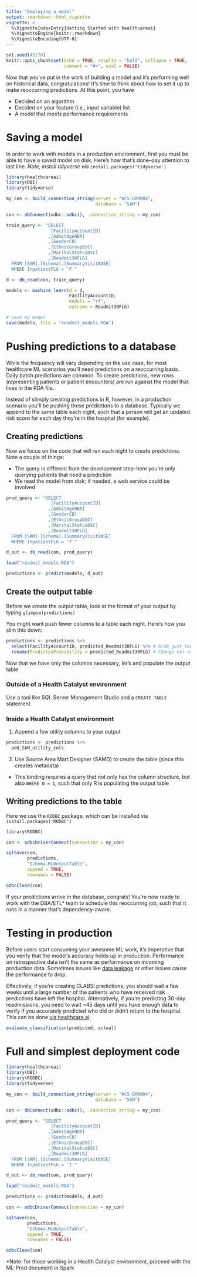 ```yaml
---
title: "Deploying a model"
output: rmarkdown::html_vignette
vignette: >
  %\VignetteIndexEntry{Getting Started with healthcareai}
  %\VignetteEngine{knitr::rmarkdown}
  %\VignetteEncoding{UTF-8}
---
```


```r
set.seed(43170)
knitr::opts_chunk$set(echo = TRUE, results = "hold", collapse = TRUE,
                      comment = "#>", eval = FALSE)
```

Now that you've put in the work of building a model and it's performing well on historical data, congratulations! It's time to think about how to set it up to make reoccurring predictions. At this point, you have

- Decided on an algorithm
- Decided on your feature (i.e., input variable) list
- A model that meets performance requirements

# Saving a model

In order to work with models in a production environment, first you must be able to have a saved model on disk. Here's how that's done--pay attention to last line. *Note, install tidyverse via* `install.packages('tidyverse')`

```r
library(healthcareai)
library(DBI)
library(tidyverse)

my_con <- build_connection_string(server = "HCS-GM0004",
                                  database = "SAM")

con <- dbConnect(odbc::odbc(), .connection_string = my_con)

train_query <- "SELECT 
                 [FacilityAccountID]
                ,[AdmitAgeNBR]
                ,[GenderCD]
                ,[EthnicGroupDSC]
                ,[MaritalStatusDSC]
                ,[Readmit30FLG]
  FROM [SAM].[Schema].[SummaryVisitBASE]
  WHERE InpatientFLG = 'F'"

d <- db_read(con, train_query)

models <- machine_learn(d = d, 
                        FacilityAccountID,
                        models = "rf",
                        outcome = Readmit30FLG)

# Save my model
save(models, file = "readmit_models.RDA")
```

# Pushing predictions to a database

While the frequency will vary depending on the use case, for most healthcare ML scenarios you'll need predictions on a reoccurring basis. Daily batch predictions are common. To create predictions, new rows (representing patients or patient encounters) are run against the model that lives in the RDA file. 

Instead of slimply creating predictions in R, however, in a production scenario you'll be pushing these predictions to a database. Typically we append to the same table each night, such that a person will get an updated risk score for each day they're in the hospital (for example).

## Creating predictions

Now we focus on the code that will run each night to create predictions. Note a couple of things:

- The query is different from the development step--here you're only querying patients that need a prediction
- We read the model from disk; if needed, a web service could be involved


```r
prod_query <- "SELECT 
                 [FacilityAccountID]
                ,[AdmitAgeNBR]
                ,[GenderCD]
                ,[EthnicGroupDSC]
                ,[MaritalStatusDSC]
                ,[Readmit30FLG]
  FROM [SAM].[Schema].[SummaryVisitBASE]
  WHERE InpatientFLG = 'T'"

d_out <- db_read(con, prod_query)

load("readmit_models.RDA")

predictions <- predict(models, d_out)
```

## Create the output table

Before we create the output table, look at the format of your output by typing `glimpse(predictions)`

You might want push fewer columns to a table each night. Here's how you slim this down:

```r
predictions <- predictions %>% 
  select(FacilityAccountID, predicted_Readmit30FLG) %>% # Grab just two columns
  rename(PredictedProbability = predicted_Readmit30FLG) # Change col name
```

Now that we have only the columns necessary, let's and populate the output table

### Outside of a Health Catalyst environment

Use a tool like SQL Server Management Studio and a `CREATE TABLE` statement

### Inside a Health Catalyst environment

1. Append a few utility columns to your output

```r
predictions <- predictions %>%
  add_SAM_utility_cols
```

2. Use Source Area Mart Designer (SAMD) to create the table (since this creates metadata)
  - This binding requires a query that not only has the column structure, but also `WHERE 0 = 1`, such that only R is populating the output table

## Writing predictions to the table

Here we use the `RODBC` package, which can be installed via `install.packages('RODBC')`

```r
library(RODBC)

con <- odbcDriverConnect(connection = my_con)

sqlSave(con, 
        predictions, 
        "Schema.MLOutputTable", 
        append = TRUE, 
        rownames = FALSE)

odbcClose(con)
```

If your predictions arrive in the database, congrats! You're now ready to work with the DBA/ETL* team to schedule this reoccurring job, such that it runs in a manner that's dependency-aware.

# Testing in production

Before users start consuming your awesome ML work, it's imperative that you verify that the model's accuracy holds up in production. Performance on retrospective data isn't the same as performance on incoming production data. Sometimes issues like [data leakage](https://healthcare.ai/data-leakage-in-healthcare-machine-learning) or other issues cause the performance to drop.

Effectively, if you're creating CLABSI predictions, you should wait a few weeks until a large number of the patients who have received risk predictions have left the hospital. Alternatively, if you're predicting 30-day readmissions, you need to wait ~45 days until you have enough data to verify if you accurately predicted who did or didn't return to the hospital. This can be done [via healthcare.ai](https://docs.healthcare.ai/reference/evaluate_classification.html):

```r
evaluate_classification(predicted, actual)
```

# Full and simplest deployment code

```r
library(healthcareai)
library(DBI)
library(RODBC)
library(tidyverse)

my_con <- build_connection_string(server = "HCS-GM0004",
                                  database = "SAM")

con <- dbConnect(odbc::odbc(), .connection_string = my_con)

prod_query <- "SELECT 
                 [FacilityAccountID]
                ,[AdmitAgeNBR]
                ,[GenderCD]
                ,[EthnicGroupDSC]
                ,[MaritalStatusDSC]
                ,[Readmit30FLG]
  FROM [SAM].[Schema].[SummaryVisitBASE]
  WHERE InpatientFLG = 'T'"

d_out <- db_read(con, prod_query)

load("readmit_models.RDA")

predictions <- predict(models, d_out)

con <- odbcDriverConnect(connection = my_con)

sqlSave(con, 
        predictions, 
        "Schema.MLOutputTable", 
        append = TRUE, 
        rownames = FALSE)

odbcClose(con)
```

*Note: for those working in a Health Catalyst environment, proceed with the ML-Prod document in Spark
